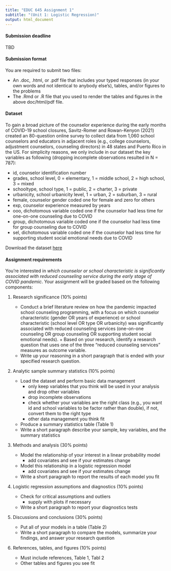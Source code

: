 ```yaml
---
title: "EDUC 645 Assignment 1"
subtitle: "(Unit 1: Logistic Regression)"
output: html_document
---
```


#### Submission deadline

TBD

#### Submission format

You are required to submit two files:  

 - An .doc, .html, or .pdf file that includes your typed responses (in your own words and not identical to anybody else's), tables, and/or figures to the problems  
 - The .Rmd or .R file that you used to render the tables and figures in the above doc/html/pdf file. 
 
#### Dataset

To gain a broad picture of the counselor experience during the early months of COVID-19 school closures, Savitz-Romer and Rowan-Kenyon (2021) created an 80-question online survey to collect data from 1,060 school counselors and educators in adjacent roles (e.g., college counselors, adjustment counselors, counseling directors) in 48 states and Puerto Rico in the US. For simplicity reasons, we only include in our dataset the key variables as following (dropping incomplete observations resulted in N = 787):

 - id, counselor identification number
 - grades, school level, 0 = elementary, 1 = middle school, 2 = high school, 3 = mixed
 - schooltype, school type, 1 = public, 2 = charter, 3 = private
 - urbanicity, school urbanicity level, 1 = urban, 2 = suburban, 3 = rural
 - female, counselor gender coded one for female and zero for others
 - exp, counselor experience measured by years
 - ooo, dichotomous variable coded one if the counselor had less time for one-on-one counseling due to COVID 
 - group, dichotomous variable coded one if the counselor had less time for group counseling due to COVID 
 - sel, dichotomous variable coded one if the counselor had less time for supporting student social emotional needs due to COVID 
 
Download the dataset [here](./data/nscs.csv)

#### Assignment requirements

You're interested in *which counselor or school characteristic is significantly associated with reduced counseling service during the early stage of COVID pandemic*. Your assignment will be graded based on the following components:

1. Research significance (10% points) 

    + Conduct a brief literature review on how the pandemic impacted school counseling programming, with a focus on which counselor characteristic (gender OR years of experience) or school characteristic (school level OR type OR urbanicity) was significantly associated with reduced counseling services (one-on-one counseling OR group counseling OR supporting student social emotional needs).     + Based on your research, identify a research question that uses one of the three "reduced counseling services" measures as outcome variable.
    + Write up your reasoning in a short paragraph that is ended with your specified research question.  

2. Analytic sample summary statistics (10% points)

    + Load the dataset and perform basic data management
      + only keep variables that you think will be used in your analysis and drop other variables
      + drop incomplete observations
      + check whether your variables are the right class (e.g., you want id and school variables to be factor rather than double), if not, convert them to the right type
      + other data management you think fit 
    + Produce a summary statistics table (Table 1)
    + Write a short paragraph describe your sample, key variables, and the summary statistics
 
3. Methods and analysis (30% points)

    + Model the relationship of your interest in a linear probability model
      + add covariates and see if your estimates change
    + Model this relationship in a logistic regression model
      + add covariates and see if your estimates change
    + Write a short paragraph to report the results of each model you fit

4. Logistic regression assumptions and diagnostics (10% points)

    + Check for critical assumptions and outliers
      + supply with plots if necessary
    + Write a short paragraph to report your diagnostics tests

5. Discussions and conclusions (30% points)

    + Put all of your models in a table (Table 2) 
    + Write a short paragraph to compare the models, summarize your findings, and answer your research question

6. References, tables, and figures (10% points)

    + Must include references, Table 1, Tabl 2
    + Other tables and figures you see fit

